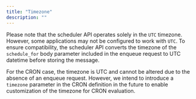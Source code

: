 ```yaml
---
title: "Timezone"
description: ""
---
```


Please note that the scheduler API operates solely in the `UTC`
timezone. However, some applications may not be configured to work
with `UTC`. To ensure compatibility, the scheduler API converts the
timezone of the `schedule_for` body parameter included in the enqueue
request to UTC datetime before storing the message.

For the CRON case, the timezone is UTC and cannot be altered due to
the absence of an enqueue request. However, we intend to introduce a
`timezone` parameter in the CRON definition in the future to enable
customization of the timezone for CRON evaluation.
